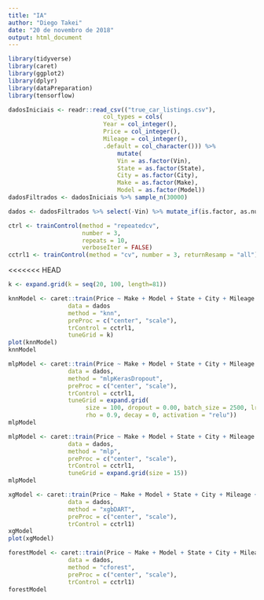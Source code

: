 ```yaml
---
title: "IA"
author: "Diego Takei"
date: "20 de novembro de 2018"
output: html_document
---
```


```r
library(tidyverse)
library(caret)
library(ggplot2)
library(dplyr)
library(dataPreparation)
library(tensorflow)
```

```r
dadosIniciais <- readr::read_csv(("true_car_listings.csv"),
                           col_types = cols(
                           Year = col_integer(),
                           Price = col_integer(),
                           Mileage = col_integer(),
                           .default = col_character())) %>%
                               mutate(
                               Vin = as.factor(Vin),
                               State = as.factor(State),
                               City = as.factor(City),
                               Make = as.factor(Make),
                               Model = as.factor(Model))
dadosFiltrados <- dadosIniciais %>% sample_n(30000)

```

```r
dados <- dadosFiltrados %>% select(-Vin) %>% mutate_if(is.factor, as.numeric)
```

```r
ctrl <- trainControl(method = "repeatedcv", 
                     number = 3, 
                     repeats = 10, 
                     verboseIter = FALSE)
cctrl1 <- trainControl(method = "cv", number = 3, returnResamp = "all")
```

<<<<<<< HEAD
```r
k <- expand.grid(k = seq(20, 100, length=81))

knnModel <- caret::train(Price ~ Make + Model + State + City + Mileage + Year,
                 data = dados
                 method = "knn",
                 preProc = c("center", "scale"),
                 trControl = cctrl1,
                 tuneGrid = k)
plot(knnModel)
knnModel
```

```r
mlpModel <- caret::train(Price ~ Make + Model + State + City + Mileage + Year,
                 data = dados,
                 method = "mlpKerasDropout",
                 preProc = c("center", "scale"),
                 trControl = cctrl1,
                 tuneGrid = expand.grid(
                      size = 100, dropout = 0.00, batch_size = 2500, lr = 3, 
                      rho = 0.9, decay = 0, activation = "relu"))
mlpModel
```

```r
mlpModel <- caret::train(Price ~ Make + Model + State + City + Mileage + Year,
                 data = dados,
                 method = "mlp",
                 preProc = c("center", "scale"),
                 trControl = cctrl1,
                 tuneGrid = expand.grid(size = 15))
mlpModel
```

```r
xgModel <- caret::train(Price ~ Make + Model + State + City + Mileage + Year,
                 data = dados,
                 method = "xgbDART",
                 preProc = c("center", "scale"),
                 trControl = cctrl1)
xgModel
plot(xgModel)
```


```r
forestModel <- caret::train(Price ~ Make + Model + State + City + Mileage + Year,
                 data = dados,
                 method = "cforest",
                 preProc = c("center", "scale"),
                 trControl = cctrl1)
forestModel
```


